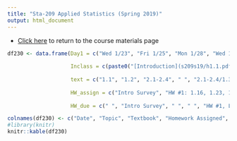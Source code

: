 ```yaml
---
title: "Sta-209 Applied Statistics (Spring 2019)"
output: html_document
---
```


- [Click here](sta209s19.html) to return to the course materials page

```r
df230 <- data.frame(Day1 = c("Wed 1/23", "Fri 1/25", "Mon 1/28", "Wed 1/31", "Fri 2/1", "Mon 2/4", "Wed 2/6", "Fri 2/8", "Mon 2/11", "Wed 2/13", "Fri 2/15", "Mon 2/18", "Wed 2/20", "Fri 2/22", "Mon 2/25", "Wed 2/27", "Fri 3/1", "Mon 3/4", "Wed 3/6", "Fri 3/8", "Mon 3/11", "Wed 3/13", "Fri 3/15", "Spring Break", "Mon 4/1", "Wed 4/3", "Fri 4/5", "Mon 4/8", "Wed 4/10", "Fri 4/12", "Mon 4/15", "Wed 4/17", "Fri 4/19", "Mon 4/22", "Wed 4/24", "Fri 4/26", "Mon 4/29", "Wed 5/1", "Fri 5/3", "Mon 5/6", "Wed 5/8", "Fri 5/10", "Tues 5/14"),  
                    
                    Inclass = c(paste0("[Introduction](s209s19/h1.1.pdf)"), paste0("[Samples and Populations](s209s19/h1.2.pdf)"), paste0("[Lab 1: Descriptive Statistics](s209s19/Lab_1.html)"), "Campus closed", paste0("Finish and discuss Lab 1, ", "[Lab 2: Death Penalty Case Study](s209s19/Lab_2.html)"), paste0("Discuss Lab 2, " ,"[Randomized Experiments](s209s19/h1.3.pdf)"), paste0("[Correlation and Regression](s209s19/h2.5.pdf)"), paste0("[Lab 3: Correlation and Regression](s209s19/Lab_3.html)"), paste0("Finish and Discuss [Lab 3](s209s19/Lab_3.html)"), paste0("[Sampling Distributions](s209s19/h3.1N.pdf)"), paste0("[Interval Estimation](s209s19/h3.2.pdf)"), paste0("[Lab 4: Bootstrapping](s209s19/Lab_4.html)"), paste0("Discuss Lab 4, ", "[Exam 1 Review](s209s19/Exam1_rev.pdf)"), "Exam #1", paste0("[Hypothesis Testing](s209s19/h4.1N.pdf)"), paste0("[Lab 5: Randomization Testing](s209s19/Lab_5.html)"), paste0("[Testing Errors and Power](s209s19/h.4.4.pdf)"), paste0("[Classical Inference (proportions)](s209s19/h5N.pdf)"), paste0("[Lab 6: Inference on Proportions](s209s19/Lab_6.html)"), paste0("[Lab 6 - continued](s209s19/Lab_6.html)"), paste0("[Classical Inference (means)](s209s19/h6N.pdf)"), paste0("[Lab 7: Inference on Proportions](s209s19/Lab_7.html)"), paste0("[Lab 7 - continued](s209s19/Lab_7.html)"), " ", paste0("[Chi-Squared Tests](s209s19/h7.pdf)"), paste0("[Chi-Squared Tests - continued](s209s19/h7.pdf)"), paste0("[Analysis of Contingency Tables](s209s19/h7SN.pdf)"), paste0("[Lab 8: Statistical Inference in the Wild](s209s19/Lab_8.html)"),  paste0("[Lab 8 - Continued](s209s19/Lab_8.html)"), "Exam #2", paste0("[Outliers and Transformations](s209s19/h8A.pdf)"), paste0("[ANOVA](s209s19/h8B.pdf)"), paste0("[Lab 9](s209s19/Lab_9.html)"), paste0("[Finish Lab 9](s209s19/Lab_9.html)", ", ", "[Regression (part 1)](s209s19/h9A.pdf)"), paste0("[Regression (part 1)](s209s19/h9A.pdf)"), paste0("[Regression (part 2)](s209s19/h10A.pdf)"), "Group Meetings (no class)", "Group Meetings (no class)", "Lab 10", "Lab 10", "Project Presentations", "Project Presentations", "Final Exam (2:00-5:00PM)"), 
                    
                    text = c("1.1", "1.2", "2.1-2.4", " ", "2.1-2.4/1.3", "1.3", "2.4-2.6", "2.4-2.6", "2.4-2.6", "3.1", "3.2", "3.3-3.4", "3.3-3.4", "Chapters 1-3", "4.1-4.3", "4.1-4.3", "4.3-4.5", "Ch 5", "Ch 6", "Ch 6", "Ch 6", "Ch 6", "Ch 6", " ", "Ch 7", "Ch 7", "N/A", "Ch 7", "Ch 7", "Ch 4-7", "Ch 8", "Ch 8", "Ch 8", "Ch 9", "Ch 9", "Ch 10", "NA", "NA", "Ch 10", "Ch 10", "NA", "NA", "Ch1-10"), 
                    
                    HW_assign = c("Intro Survey", "HW #1: 1.16, 1.23, 1.36, 1.46, 1.47, 1.61, 1.62, 1.63", "Lab 1 Questions", " ", "Lab 2 Questions", "HW #2: 1.91, 1.94, 1.100, 2.17, 2.26, 2.66, 2.108, 2.147, 2.151, 2.155", " ", "Lab 3 Questions", "HW #3: 2.186, 2.187, 2.210, 2.211, 2.254", " ", "HW #4: 3.20, 3.23, 3.25, 3.26, 3.58, 3.59, 3.68", " ", " ", " ", paste0("HW #5: 4.18, 4.20, 4.69, 4.72, ", "[Additional Questions](s209s19/HW5qs.html)"), " ", " ", "HW #6:  4.130, 4.149, 4.164, 4.166, 5.24, 6.24, 6.58", " ", " ", "HW #7: 6.91, 6.94, 6.122, 6.123, 6.148, 6.162, 6.170, 6.213, 6.217, 6.218", " ", " ", " ", "HW #8: 7.20, 7.21, 7.43, 7.45, 7.46, 7.52", " ", paste0("[HW #9: Click for Questions](s209s19/HW9qs.html)"), " ", " ", " ", paste0("[HW #10: Click for Questions](s209s19/HW10qs.html)"), " ", " ", paste0("[HW #11: Click for Questions](s209s19/HW11qs.html)"), rep(" ", 9)), 
                    
                    HW_due = c(" ", "Intro Survey", " ", " ", "HW #1, Lab 1 Questions", "Lab 2 Questions", " ", "HW #2", " ", "Lab 3 Questions", "HW #3", " ", "HW #4, Lab 4 Questions", " ", "Project Groups", " ", "HW #5", "Lab 5 Questions", " ", "HW #6", " ", "Lab 6 Questions", "HW #7", " ", " ", " ", "HW #8", " ", "HW #9", " ", " ", " ", "HW #10", "Project Data and Dictionary", " ", "HW #11", rep(" ", 7)))

colnames(df230) <- c("Date", "Topic", "Textbook", "Homework Assigned", "Homework Due")
#library(knitr)
knitr::kable(df230)
```